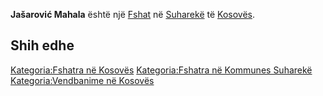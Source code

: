 {{Fshat në Kosovës
 | Emri                = Jašarović Mahala
| srp_N_name = Jašarović Mahala
| srp_N_FULL_NAME_RO = Jašarović Mahala
| srp_N_FULL_NAME_ND_RO = Jasarovic Mahala
| srp_N_SORT_NAME_RG = JASAROVICMAHALA
| srp_N_FULL_NAME_RG = Jašarović Mahala
| srp_N_FULL_NAME_ND_RG = Jasarovic Mahala

 | Emri (Rasa dhanore) = 
 | Figura              = 
 | Shteti              = Kosovo
 | Komuna              = Suharekë
 | Kodi postar         = 
 | Sipërfaqja          = 

 | Popullsia           = 

 | Regj. i popullsisë  = 
 | Dend. e popullsisë  = 
 | Faqja zyrtare       = 
 <!--- Koordinatat ----> 
 | Gjerësia            = 42.753611
 | Gjatësia            = 20.806111
 | Lartësia            = 
}}
'''Jašarović Mahala''' është një [[Fshat]] në [[Suharekë]] të [[Kosovës]].

<!-- == Gjeografia == -->
<!-- == Historia == -->
<!-- == Demografia == -->
== Shih edhe ==
{{Komuna Suharekë}}
{{Kosovo-Administrata-Cung}}

[[Kategoria:Fshatra në Kosovës]]
[[Kategoria:Fshatra në Kommunes Suharekë]]
[[Kategoria:Vendbanime në Kosovës]]